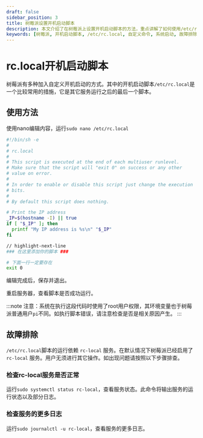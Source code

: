 ```yaml
---
draft: false
sidebar_position: 3
title: 树莓派设置开机启动脚本
description: 本文介绍了在树莓派上设置开机启动脚本的方法，重点讲解了如何使用/etc/rc.local脚本在系统启动时执行自定义命令。文章提供了详细的步骤，包括如何编辑脚本、添加自定义内容以及确保脚本正确运行。同时，还包含了故障排除指南，帮助用户检查和解决rc-local服务可能出现的问题，确保开机启动脚本能够顺利执行。
keywords: [树莓派, 开机启动脚本, /etc/rc.local, 自定义命令, 系统启动, 故障排除, rc-local服务, systemd, 树莓派系统管理]
---
```


# rc.local开机启动脚本

树莓派有多种加入自定义开机启动的方式。其中的开机启动脚本`/etc/rc.local`是一个比较常用的措施，它是其它服务运行之后的最后一个脚本。

## 使用方法

使用nano编辑内容，运行`sudo nano /etc/rc.local`

```sh
#!/bin/sh -e
#
# rc.local
#
# This script is executed at the end of each multiuser runlevel.
# Make sure that the script will "exit 0" on success or any other
# value on error.
#
# In order to enable or disable this script just change the execution
# bits.
#
# By default this script does nothing.

# Print the IP address
_IP=$(hostname -I) || true
if [ "$_IP" ]; then
  printf "My IP address is %s\n" "$_IP"
fi

// highlight-next-line
### 在这里添加你的脚本 ###

# 下面一行一定要存在
exit 0
```

编辑完成后，保存并退出。

重启服务器，查看脚本是否成功运行。

:::note
注意：系统在执行这段代码时使用了root用户权限，其环境变量也于树莓派普通用户`pi`不同。如执行脚本错误，请注意检查是否是相关原因产生。
:::


## 故障排除

`/etc/rc.local`脚本的运行依赖 `rc-local` 服务。在默认情况下树莓派已经启用了 `rc-local` 服务。用户无须进行其它操作。如出现问题请按照以下步骤排查。

### 检查rc-local服务是否正常

运行`sudo systemctl status rc-local`，查看服务状态。此命令将输出服务的运行状态以及部分日志。

### 检查服务的更多日志

运行`sudo journalctl -u rc-local`，查看服务的更多日志。

<Normal />
